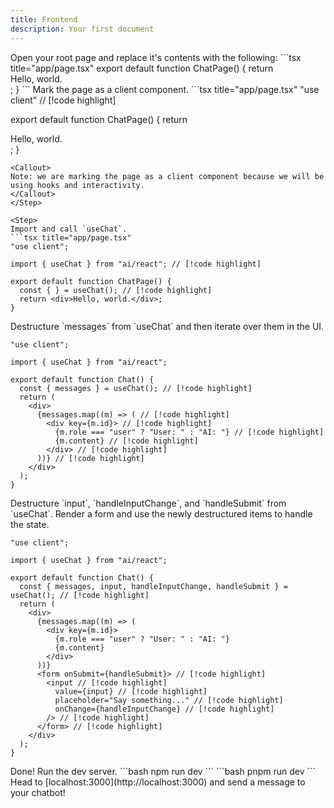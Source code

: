 ```yaml
---
title: Frontend
description: Your first document
---
```


<Steps>

<Step>
Open your root page and replace it's contents with the following:
```tsx title="app/page.tsx"
export default function ChatPage() {
  return <div>Hello, world.</div>;
}
```
</Step>

<Step>
Mark the page as a client component.
```tsx title="app/page.tsx"
"use client" // [!code highlight]

export default function ChatPage() {
  return <div>Hello, world.</div>;
}
```
<Callout>
Note: we are marking the page as a client component because we will be using hooks and interactivity.
</Callout>
</Step>

<Step>
Import and call `useChat`.
```tsx title="app/page.tsx"
"use client";

import { useChat } from "ai/react"; // [!code highlight]

export default function ChatPage() {
  const { } = useChat(); // [!code highlight]
  return <div>Hello, world.</div>;
}
```
</Step>

<Step>
Destructure `messages` from `useChat` and then iterate over them in the UI.

```tsx title="app/page.tsx"
"use client";

import { useChat } from "ai/react";

export default function Chat() {
  const { messages } = useChat(); // [!code highlight]
  return (
    <div>
      {messages.map((m) => ( // [!code highlight]
        <div key={m.id}> // [!code highlight]
          {m.role === "user" ? "User: " : "AI: "} // [!code highlight]
          {m.content} // [!code highlight]
        </div> // [!code highlight]
      ))} // [!code highlight]
    </div>
  );
}
```
</Step>
<Step>
Destructure `input`, `handleInputChange`, and `handleSubmit` from `useChat`. Render a form and use the newly destructured items to handle the state.

```tsx title="app/page.tsx"
"use client";

import { useChat } from "ai/react";

export default function Chat() {
  const { messages, input, handleInputChange, handleSubmit } = useChat(); // [!code highlight]
  return (
    <div>
      {messages.map((m) => (
        <div key={m.id}>
          {m.role === "user" ? "User: " : "AI: "}
          {m.content}
        </div>
      ))}
      <form onSubmit={handleSubmit}> // [!code highlight]
        <input // [!code highlight]
          value={input} // [!code highlight]
          placeholder="Say something..." // [!code highlight]
          onChange={handleInputChange} // [!code highlight]
        /> // [!code highlight]
      </form> // [!code highlight]
    </div>
  );
}
```
</Step>

<Step>
Done! Run the dev server.
<Tabs id="install" items={['npm', 'pnpm']} persist>
  <Tab value="npm">
  ```bash
  npm run dev
  ```
  </Tab>
  <Tab value="pnpm">
  ```bash
  pnpm run dev
  ```
  </Tab>
</Tabs>

</Step>
<Step>
Head to [localhost:3000](http://localhost:3000) and send a message to your chatbot!
</Step>


</Steps>

